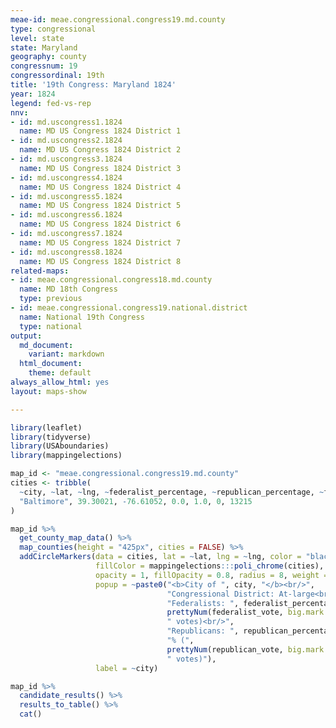 ```yaml
---
meae-id: meae.congressional.congress19.md.county
type: congressional
level: state
state: Maryland
geography: county
congressnum: 19
congressordinal: 19th
title: '19th Congress: Maryland 1824'
year: 1824
legend: fed-vs-rep
nnv:
- id: md.uscongress1.1824
  name: MD US Congress 1824 District 1
- id: md.uscongress2.1824
  name: MD US Congress 1824 District 2
- id: md.uscongress3.1824
  name: MD US Congress 1824 District 3
- id: md.uscongress4.1824
  name: MD US Congress 1824 District 4
- id: md.uscongress5.1824
  name: MD US Congress 1824 District 5
- id: md.uscongress6.1824
  name: MD US Congress 1824 District 6
- id: md.uscongress7.1824
  name: MD US Congress 1824 District 7
- id: md.uscongress8.1824
  name: MD US Congress 1824 District 8
related-maps:
- id: meae.congressional.congress18.md.county
  name: MD 18th Congress
  type: previous
- id: meae.congressional.congress19.national.district
  name: National 19th Congress
  type: national
output:
  md_document:
    variant: markdown
  html_document:
    theme: default
always_allow_html: yes
layout: maps-show

---
```


```r
library(leaflet)
library(tidyverse)
library(USAboundaries)
library(mappingelections)

map_id <- "meae.congressional.congress19.md.county"
cities <- tribble(
  ~city, ~lat, ~lng, ~federalist_percentage, ~republican_percentage, ~federalist_vote, ~republican_vote, 
  "Baltimore", 39.30021, -76.61052, 0.0, 1.0, 0, 13215
)
```

<div class="map">

```r
map_id %>%
  get_county_map_data() %>%
  map_counties(height = "425px", cities = FALSE) %>% 
  addCircleMarkers(data = cities, lat = ~lat, lng = ~lng, color = "black",
                   fillColor = mappingelections:::poli_chrome(cities),
                   opacity = 1, fillOpacity = 0.8, radius = 8, weight = 3,
                   popup = ~paste0("<b>City of ", city, "</b><br/>",
                                   "Congressional District: At-large<br/>",
                                   "Federalists: ", federalist_percentage * 100, "% (", 
                                   prettyNum(federalist_vote, big.mark = ","), 
                                   " votes)<br/>",
                                   "Republicans: ", republican_percentage * 100,
                                   "% (", 
                                   prettyNum(republican_vote, big.mark = ","),
                                   " votes)"),
                   label = ~city) 
```

</div>

<div class="results-table">

```r
map_id %>%
  candidate_results() %>%
  results_to_table() %>%
  cat()
```

</div>
